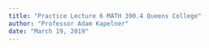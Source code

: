 ```yaml
---
title: "Practice Lecture 6 MATH 390.4 Queens College"
author: "Professor Adam Kapelner"
date: "March 19, 2019"
---
```







